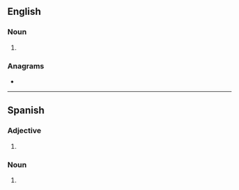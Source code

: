 {{also|senoras|Señoras}}
==English==

===Noun===
{{head|en|noun form}}

# {{plural of|en|señora}}

===Anagrams===
* {{anagrams|en|a=aenorss|Reasons|Searson|Seranos|reasons}}

----

==Spanish==

===Adjective===
{{head|es|adjective form|g=f-p}}

# {{adj form of|es|señor||f|p}}

===Noun===
{{head|es|noun form|g=f-p}}

# {{plural of|es|señora}}